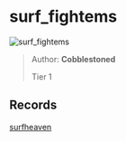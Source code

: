
# surf_fightems

![surf_fightems](https://raw.githubusercontent.com/Sayt123/SurfMapPics/Maps-and-bonuses/csgo/surf_fightems.jpg)

> Author: **Cobblestoned**
>
> Tier 1

## Records

[surfheaven](https://surfheaven.eu/map/surf_fightems)
